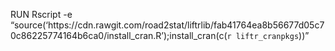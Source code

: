 RUN Rscript -e "source('https://cdn.rawgit.com/road2stat/liftrlib/fab41764ea8b56677d05c70c86225774164b6ca0/install_cran.R');install_cran(c(`r liftr_cranpkgs`))"
